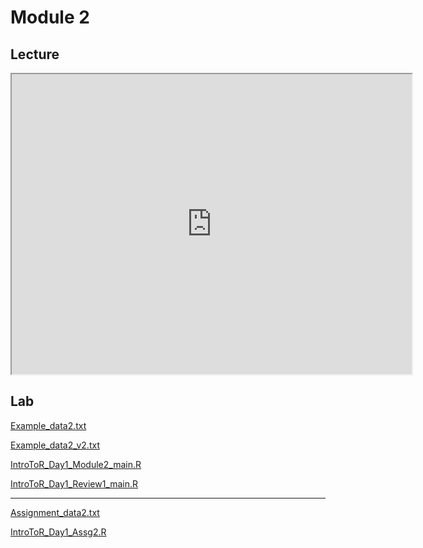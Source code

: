 # Module 2

## Lecture
<iframe src="https://docs.google.com/presentation/d/1z3De9oPIyhA8TsN8yVFNJ08XcN57TvEj/preview" width="640" height="480" allow="autoplay"></iframe>

## Lab  
[Example_data2.txt](https://drive.google.com/file/d/1b_YD5Mr-NTp0eQ2vfLc4SpHdQqSIhMo4/view?usp=drive_link)  

[Example_data2_v2.txt](https://drive.google.com/file/d/13twwoovp1m_G1nwYJ7tYwpSXvtWzLiAD/view?usp=drive_link)  

[IntroToR_Day1_Module2_main.R](https://drive.google.com/file/d/1riky52bxpyGYDftj0u00QNuxsyGZ2Rnx/view?usp=drive_link)  

[IntroToR_Day1_Review1_main.R](https://drive.google.com/file/d/1IlLTVpmAuW5CMxyYEY5d1RV3P4dw-wBr/view?usp=drive_link)  

----------  

[Assignment_data2.txt](https://drive.google.com/file/d/1QK9T5i4nDND7lsiKgPQQF0cf9_sG5J-n/view?usp=drive_link)   

[IntroToR_Day1_Assg2.R](https://drive.google.com/file/d/12UVwIQFFTHhs1UdM8lXUhjhh1MpSY0Hq/view?usp=drive_link)  
